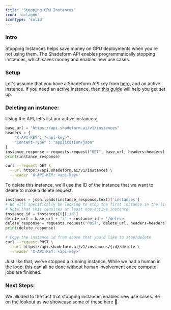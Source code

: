 ```yaml
---
title: 'Stopping GPU Instances'
icon: 'octagon'
iconType: 'solid'
---
```


### Intro
Stopping Instances helps save money on GPU deployments when you're not using them. The Shadeform API enables programmatically stopping instances, which saves money and enables new use cases.

### Setup
Let's assume that you have a Shadeform API key from [here](https://platform.shadeform.ai/settings/api), 
and an active instance. If you need an active instance, then 
[this guide](https://docs.shadeform.ai/findingmostaffordablegpus) will help you get set up.

### Deleting an instance:

Using the API, let's list our active instances:
<CodeGroup>
```python Python
base_url = "https://api.shadeform.ai/v1/instances"
headers = {
    "X-API-KEY": "<api-key>", 
    "Content-Type" : "application/json"
}
instance_response = requests.request("GET", base_url, headers=headers)
print(instance_response)
```
```bash cURL
curl --request GET \
  --url https://api.shadeform.ai/v1/instances \
  --header 'X-API-KEY: <api-key>'
```
</CodeGroup>


To delete this instance, we'll use the ID of the instance that we want to delete to make a delete request. 
<CodeGroup>
```python Python
instances = json.loads(instance_response.text)['instances']
# We will specifically be looking to stop the first instance in the list.
# Note that this requires at least one active instance
instance_id = instances[0]['id']
delete_url = base_url + '/' + instance_id + '/delete'
delete_response = requests.request("POST", delete_url, headers=headers)
print(delete_response)
```

```bash cURL
# Copy the instance id from above that you'd like to stop/delete
curl --request POST \
  --url https://api.shadeform.ai/v1/instances/{id}/delete \
  --header 'X-API-KEY: <api-key>'

```
</CodeGroup>

Just like that, we've stopped a running instance. While we had a human in the loop, this can all be done without human involvement once compute jobs are finished.

### Next Steps:
We alluded to the fact that stopping instances enables new use cases. Be on the lookout as we showcase some of these here 👀.